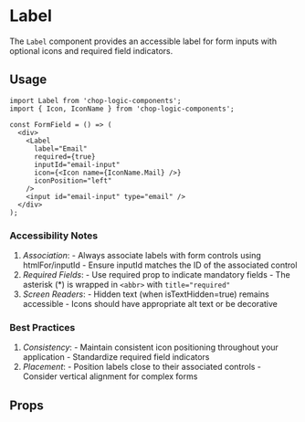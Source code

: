 
<Meta of={LabelStories} title='Atoms/Label' />

# Label

The `Label` component provides an accessible label for form inputs with optional icons and required field indicators.

## Usage

```tsx
import Label from 'chop-logic-components';
import { Icon, IconName } from 'chop-logic-components';

const FormField = () => (
  <div>
    <Label
      label="Email"
      required={true}
      inputId="email-input"
      icon={<Icon name={IconName.Mail} />}
      iconPosition="left"
    />
    <input id="email-input" type="email" />
  </div>
);
```

### Accessibility Notes

1. _Association_:
        - Always associate labels with form controls using htmlFor/inputId
        - Ensure inputId matches the ID of the associated control
2. _Required Fields_:
        - Use required prop to indicate mandatory fields
        - The asterisk (*) is wrapped in `<abbr>` with `title="required"`
3. _Screen Readers_:
        - Hidden text (when isTextHidden=true) remains accessible
        - Icons should have appropriate alt text or be decorative

### Best Practices

1. _Consistency_:
        - Maintain consistent icon positioning throughout your application
        - Standardize required field indicators
2. _Placement_:
        - Position labels close to their associated controls
        - Consider vertical alignment for complex forms

## Props

<Controls />
